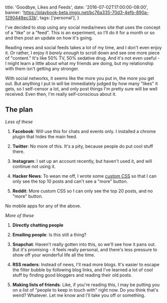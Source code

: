   title: 'Goodbye, Likes and Feeds',
  date: '2016-07-02T17:00:00-08:00',
  banner:
    'https://playbook-beta.imgix.net/bc76a335-70d3-4efb-890a-1290448ec33b',
  tags: ['personal'],
}

I've decided to stop using any social media/news site that uses the
concept of a "like" or a "feed". This is an experiment, so I'll do it for
a month or so and then post an update on how it's going.

Reading news and social feeds takes a lot of my time, and I don't even
enjoy it. Or rather, I enjoy it _barely enough_ to scroll down and see one
more piece of "content." It's like 50% TV, 50% sedative drug. And it's not
even useful - I might learn a little about what my friends are doing, but
my relationship with them isn't getting any stronger.

With social networks, it seems like the more you put in, the more you get out.
But anything I put in will be immediately judged by how many "likes" it gets,
so I self-censor a lot, and only post things I'm pretty sure will be well
received. Even then, I'm really self-conscious about it.

## The plan

_Less of these_

1. **Facebook**: Will use this for chats and events only. I installed
   a chrome plugin that hides the main feed.

2. **Twitter**: No more of this. It's a pity, because people do put cool stuff
   there.

3. **Instagram**: I set up an account recently, but haven't used it, and will
   continue not using it.

4. **Hacker News**: To wean me off, I wrote some [custom
   CSS](http://stylebot.me/) so that I can only see the top 10 posts and
   can't see a "more" button.

5. **Reddit**: More custom CSS so I can only see the top 20 posts, and no
   "more" button.

No mobile apps for any of the above.

_More of these_

1. **Directly chatting people**

2. **Emailing people**: Is this still a thing?

3. **Snapchat**: Haven't really gotten into this, so we'll see how it pans
   out. But it's promising - it feels really personal, and there's less
   pressure to show off your wonderful life all the time.

4. **RSS readers**: Instead of news, I'll read more blogs. It's easier to
   escape the filter bubble by following blog links, and I've learned
   a lot of cool stuff by finding good bloggers and reading their old
   posts.

5. **Making lists of friends**: Like, if you're reading this, I may be
   putting you on a list of "people to keep in touch with" right now. Do
   you think that's weird? Whatever. Let me know and I'll take you off or
   something.

